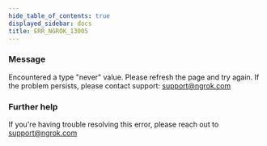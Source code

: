 ```yaml
---
hide_table_of_contents: true
displayed_sidebar: docs
title: ERR_NGROK_13005
---
```


### Message

Encountered a type "never" value. Please refresh the page and try again. If the problem persists, please contact support: support@ngrok.com

### Further help

If you're having trouble resolving this error, please reach out to [support@ngrok.com](mailto:support@ngrok.com?subject=Help%20with%20ERR_NGROK_13005)
